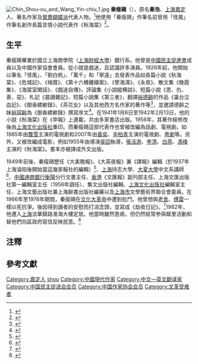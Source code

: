 [[File:Chin_Shou-ou_and_Wang_Yin-chiu_1.jpg|thumb]]
'''秦瘦鷗'''（{{bd|1908年||1993年||Q}}），原名'''秦浩'''、[[上海|上海]][[嘉定|嘉定]]人、著名作家及[[鴛鴦蝴蝶派|鴛鴦蝴蝶派]]代表人物。<ref>{{web reference|URL=http://www.gzzxws.gov.cn/gxsl/zts/rwcq/201607/t20160704_39121.htm|title=范若丁〈當楊沫遇到秦瘦鷗〉|work=南方都市報|date=2016-07-04 |accessdate=2017-10-11|archive-date=2017-10-11|archive-url=https://web.archive.org/web/20171011181519/http://www.gzzxws.gov.cn/gxsl/zts/rwcq/201607/t20160704_39121.htm|dead-url=no}}</ref>他使用「秦瘦鷗」作筆名前曾用「怪風」作筆名創作長篇言情小說代表作《秋海棠》<ref name="閒話秦瘦鷗">{{Cite web |url=http://hk.crntt.com/crn-webapp/cbspub/secDetail.jsp?bookid=1304&secid=1656 |title=李遠榮〈閒話秦瘦鷗〉 |accessdate=2017-10-11 |archive-date=2017-10-11 |archive-url=https://web.archive.org/web/20171011181119/http://hk.crntt.com/crn-webapp/cbspub/secDetail.jsp?bookid=1304&secid=1656 |dead-url=no }}</ref>。

== 生平 ==
秦瘦鷗畢業於國立上海商學院（[[上海財經大學|上海財經大學]]）銀行系{{noteTag|見1983年四川大學學報編輯部出版的《新聞學論叢》第18期第34頁。}}。他曾是[[中國民主促進會|中國民主促進會]]成員以及中國作家協會會員。從小就是戲迷，且認識許多演員。1926年起，他開始以筆名「怪風」、「劉白帆」、「萬千」和「寧遠」去發表作品如長篇小說《秋海棠》、《危城記》、《梅寶》、《第十六樁離婚案》、《孽海濤》、《永夜》、散文集《晚霞集》、《海棠室閑話》、《戲迷自傳》，評論集《小說縱横談》、短篇小說《恩、仇、善、惡》、札記《晨讀雜記》、短篇小說集《第三者》，翻譯[[裕德齡|裕德齡]]的作品《瀛台泣血記》、《御香縹緲錄》、《茶花女》以及其他西方名作家的著作等<ref>{{web reference|URL=http://shszx.eastday.com/node2/node4810/node4851/node4864/u1ai54231.html|title=林煒〈聽秦瘦鷗先生談《秋海棠》〉|work=聯合時報|date=2012-08-30 |accessdate=2017-10-11|archive-date=2019-08-19|archive-url=https://web.archive.org/web/20190819141716/http://shszx.eastday.com/node2/node4810/node4851/node4864/u1ai54231.html|dead-url=no}}</ref>，並邀請德齡之妹[[裕容齡|裕容齡]]為《御香縹緲錄》撰寫序文<ref>{{cite book |editor1=劉詠聰 |editor2=蕭虹 |editor3=陳玉冰 |date=2010 |title=《中國婦女傳記辭典: 清代卷, 1644-1911》 |url=https://books.google.com/books?id=Ry89JmOJZpsC&pg=PA199&lpg=PA199&dq=%E7%A7%A6%E7%98%A6%E9%B7%97+%E8%A3%95%E5%AE%B9%E9%BD%A1&source=bl&ots=k1yxFA45op&sig=ACfU3U2Ww2kf8TEGP1Fve0B-u95Ev_fYeg&hl=en&sa=X&ved=2ahUKEwjpwMuSmPr1AhXdR_EDHd2NBiMQ6AF6BAgTEAM#v=onepage&q=%E7%A7%A6%E7%98%A6%E9%B7%97%20%E8%A3%95%E5%AE%B9%E9%BD%A1&f=false |location=悉尼 |publisher=悉尼大學出版社 |page={{p.|199}} |isbn=9781920899516 |author-link= }}</ref>。在1941年1月6日至1942年2月13日，他的小說《秋海棠》在《申報》上連載，共由多家書店出版。1956年，其著作經修改後由[[上海文化出版社|上海文化出版社]]重印。而秦瘦鷗這部代表作也曾被改編為話劇、電視劇，如1985年由[[龔雪|龔雪]]主演的電視劇和2007年由[[黃奕|黃奕]]、[[辛柏青|辛柏青]]主演的電視劇、[[粤劇|粤劇]]等。另外，又被改編成電影，例如1955年由導演[[吳回|吳回]]執導，[[張活游|張活游]]、[[李清|李清]]、[[白燕|白燕]]、[[馮峰|馮峰]]主演的《秋海棠》。書本亦被譯成外文出版。

1949年前後，秦瘦鷗歷任《大美晚報》、《大英夜報》兼《譯報》編輯（於1937年上海淪陷後開始當這幾家報社的編輯）<ref>{{cite book |author1=蔡登山 |title=繁華落盡 洋場才子與小報文人 |year=2011 |publisher=秀威資訊 |page=114 |quote= |url=}}</ref>、[[上海|上海]]持志大學、[[大夏大學|大夏大學]]中文系講師<ref>{{web reference|URL=http://www.sass.org.cn/Default.aspx?tabid=38&ctl=Details&mid=453&ItemID=7269&SkinSrc=|title=《道教史發微》緣起|work=上海社會科學院|date=2005-01-05| accessdate=2021-05-07}}</ref>、[[中國通商銀行|中國通商銀行]][[衡陽|衡陽]]分行文書主任、[[香港|香港]]《文匯報》副刊部主任、上海文匯出版社第一編輯室主任（1956年調任）、集文出版社編輯、[[上海文化出版社|上海文化出版社]]編輯室主任、上海文藝出版社兼上海辭書出版社編審以及[[上海市|上海市]]文學藝術界聯合會委員。在1966年至1976年期間，秦瘦鷗在[[文化大革命|文化大革命]]中遭到批鬥。他曾想與[[老舍|老舍]]、[[傅雷|傅雷]]一樣以死抗爭。後因得到讀者的安慰而打消念頭，並寫成《劫收日記》。<ref>{{cite book |author1=蔡登山 |title=繁華落盡 洋場才子與小報文人 |year=2011 |publisher=秀威資訊 |page=119 |quote= |url=}}</ref>1982年，他遷入[[上海|上海]]法華鎮路淮海大樓定居。他當時雖然患病，但仍然經常参與鄰里活動和替他們向區政府寫信反映民意。<ref>{{cite book |author1=蔡登山 |title=繁華落盡 洋場才子與小報文人 |year=2011 |publisher=秀威資訊 |page=119-120 |quote= |url=}}</ref>

==注釋==
{{noteFoot}}

== 參考文獻 ==
{{reflist}}

{{中國近現代文學}}
{{normdaten}}
{{DEFAULTSORT:qin shouou}}
[[Category:嘉定人|Category:嘉定人]]
[[Category:秦姓|shou]]
[[Category:中國現代作家|Category:中國現代作家]]
[[Category:中文—英文翻译家|Category:中文—英文翻译家]]
[[Category:中国民主促进会会员|Category:中国民主促进会会员]]
[[Category:中国作家协会会员|Category:中国作家协会会员]]
[[Category:文革受难者|Category:文革受难者]]